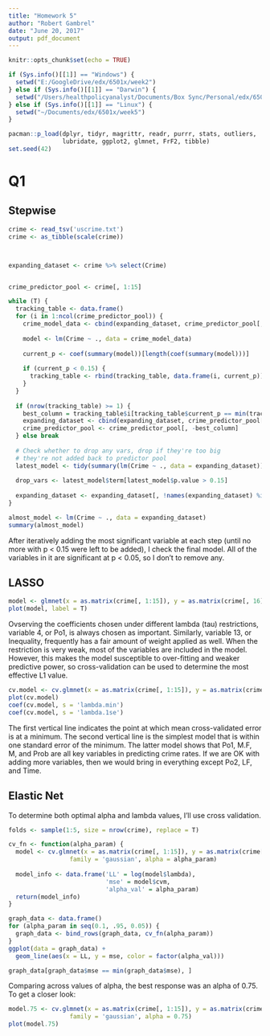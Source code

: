 ```yaml
---
title: "Homework 5"
author: "Robert Gambrel"
date: "June 20, 2017"
output: pdf_document
---
```


```r
knitr::opts_chunk$set(echo = TRUE)
```

```r
if (Sys.info()[[1]] == "Windows") {
  setwd("E:/GoogleDrive/edx/6501x/week2")
} else if (Sys.info()[[1]] == "Darwin") {
  setwd("/Users/healthpolicyanalyst/Documents/Box Sync/Personal/edx/6501x/week2")
} else if (Sys.info()[[1]] == "Linux") {
  setwd("~/Documents/edx/6501x/week5")
}

pacman::p_load(dplyr, tidyr, magrittr, readr, purrr, stats, outliers, 
               lubridate, ggplot2, glmnet, FrF2, tibble)
set.seed(42)
```

# Q1

## Stepwise
```r
crime <- read_tsv('uscrime.txt')
crime <- as_tibble(scale(crime))



expanding_dataset <- crime %>% select(Crime)


crime_predictor_pool <- crime[, 1:15]

while (T) {
  tracking_table <- data.frame()
  for (i in 1:ncol(crime_predictor_pool)) {
    crime_model_data <- cbind(expanding_dataset, crime_predictor_pool[, i])
  
    model <- lm(Crime ~ ., data = crime_model_data)
  
    current_p <- coef(summary(model))[length(coef(summary(model)))]
    
    if (current_p < 0.15) {
      tracking_table <- rbind(tracking_table, data.frame(i, current_p))
    }
  }
  
  if (nrow(tracking_table) >= 1) {
    best_column = tracking_table$i[tracking_table$current_p == min(tracking_table$current_p)]
    expanding_dataset <- cbind(expanding_dataset, crime_predictor_pool[, best_column])
    crime_predictor_pool <- crime_predictor_pool[, -best_column]
  } else break
  
  # Check whether to drop any vars, drop if they're too big
  # they're not added back to predictor pool
  latest_model <- tidy(summary(lm(Crime ~ ., data = expanding_dataset)))
  
  drop_vars <- latest_model$term[latest_model$p.value > 0.15]
  
  expanding_dataset <- expanding_dataset[, !names(expanding_dataset) %in% drop_vars]
}

almost_model <- lm(Crime ~ ., data = expanding_dataset)
summary(almost_model)

```
After iteratively adding the most significant variable at each step (until no more with p < 0.15 were left to be added), I check the final model. All of the variables in it are significant at p < 0.05, so I don't to remove any.

## LASSO

```r
model <- glmnet(x = as.matrix(crime[, 1:15]), y = as.matrix(crime[, 16]), family = 'gaussian', alpha = 1)
plot(model, label = T)

```
Ovserving the coefficients chosen under different lambda (tau) restrictions, variable 4, or Po1, is always chosen as important. Similarly, variable 13, or Inequality, frequently has a fair amount of weight applied as well. When the restriction is very weak, most of the variables are included in the model. However, this makes the model susceptible to over-fitting and weaker predictive power, so cross-validation can be used to determine the most effective L1 value.

```r
cv.model <- cv.glmnet(x = as.matrix(crime[, 1:15]), y = as.matrix(crime[, 16]), family = 'gaussian', alpha = 1)
plot(cv.model)
coef(cv.model, s = 'lambda.min')
coef(cv.model, s = 'lambda.1se')
```
The first vertical line indicates the point at which mean cross-validated error is at a minimum. The second vertical line is the simplest model that is within one standard error of the minimum. The latter model shows that Po1, M.F, M, and Prob are all key variables in predicting crime rates. If we are OK with adding more variables, then we would bring in everything except Po2, LF, and Time.

## Elastic Net
To determine both optimal alpha and lambda values, I'll use cross validation.
```r
folds <- sample(1:5, size = nrow(crime), replace = T)

cv_fn <- function(alpha_param) {
  model <- cv.glmnet(x = as.matrix(crime[, 1:15]), y = as.matrix(crime[, 16]), 
                 family = 'gaussian', alpha = alpha_param)
  
  model_info <- data.frame('LL' = log(model$lambda),
                           'mse' = model$cvm,
                           'alpha_val' = alpha_param)
  return(model_info)
}

graph_data <- data.frame()
for (alpha_param in seq(0.1, .95, 0.05)) {
  graph_data <- bind_rows(graph_data, cv_fn(alpha_param))
}
ggplot(data = graph_data) +
  geom_line(aes(x = LL, y = mse, color = factor(alpha_val)))

graph_data[graph_data$mse == min(graph_data$mse), ]
```
Comparing across values of alpha, the best response was an alpha of 0.75. To get a closer look:
```r
model.75 <- cv.glmnet(x = as.matrix(crime[, 1:15]), y = as.matrix(crime[, 16]), 
                 family = 'gaussian', alpha = 0.75)
plot(model.75)

```
